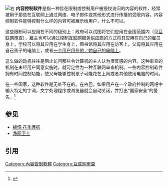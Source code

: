 {{NoteTA|G1=IT}}
[[File:Screenshot-whitehouse_com.png|右]]
'''内容控制软件'''是指一种旨在限制或控制用户被授权访问的内容的软件，经常被用于那些在互联网上通过网络、电子邮件或其他形式进行传播的受限内容。内容控制软件能够控制什么样的内容可被展示给用户，什么不可以。

这些限制可以应用在不同的级别上：政府可以试图将它们应用在全国范围内（见[[互联网审查|互联网审查]]），雇主也可以通过控制[[互联网服务供应商|互联网服务供应商]]的方式将其应用在自己的雇员身上，学校可以将其应用在学生身上，图书馆将其应用在访客上，父母将其应用在自己孩子的电脑上，或者[[自我審查|一个用户用在他／她自己的电脑上]]。

这么做的动机往往是阻止访问那些令计算机的主人认为很反感的内容。这种审查的机制在未经用户同意实施时，就可定性为一种互联网审查机制。一些内容控制软件拥有时间控制功能，使父母能够控制孩子可能花在上网或者其他使用电脑的时间。

在一些国家，这种软件是无处不在的。在古巴，如果用户在一个政府控制的网吧中输入特定的字词，文字处理程序或浏览器就会自动关闭，并打出“国家安全”的警告。<ref name="cubaonline">{{cite web|url=https://rsf.org/sites/default/files/rapport_gb_md_1.pdf|title=Going online in Cuba: Internet under surveillance|year=2006|publisher=Reporters Without Borders|accessdate=2017-03-19|archive-date=2019-08-02|archive-url=https://web.archive.org/web/20190802164316/https://rsf.org/sites/default/files/rapport_gb_md_1.pdf|dead-url=no}}</ref>

==参见==
*[[綠壩·花季護航|綠壩·花季護航]]
*[[净网卫士|净网卫士]]

== 引用 ==
{{Reflist|30em}}
[[Category:內容管制軟體|Category:內容管制軟體]]
[[Category:互联网审查|Category:互联网审查]]